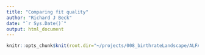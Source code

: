 ```yaml
---
title: "Comparing fit quality"
author: "Richard J Beck"
date: "`r Sys.Date()`"
output: html_document
---
```


```r
knitr::opts_chunk$knit(root.dir="~/projects/008_birthrateLandscape/ALFA-K/")
```

